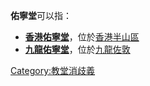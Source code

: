 '''佑寧堂'''可以指：
*'''[[香港佑寧堂|香港佑寧堂]]'''，位於[[香港|香港]][[半山區|半山區]]
*'''[[九龍佑寧堂|九龍佑寧堂]]'''，位於[[九龍|九龍]][[佐敦|佐敦]]

{{disambig|Cat=三字建築物消歧義|J}}
[[Category:教堂消歧義|Category:教堂消歧義]]